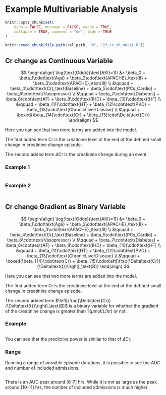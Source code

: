 # Example Multivariable Analysis

```r
knitr::opts_chunk$set(
    echo = FALSE, message = FALSE, cache = TRUE,
    collapse = TRUE, comment = "#>", tidy = TRUE
)
```

```r
knitr::read_chunk(file.path(rel_path, "R", "23_cr_ch_multi.R"))
```

## Cr change as Continuous Variable

$$
\begin{align}
\log(\text{Odds}(\text{AKI}=1)) &= \beta_0 + \beta_1\cdot\text{Age} + \beta_2\cdot\text{APACHE}_\text{II} + \beta_3\cdot\text{APACHE}_\text{III} \\
  &\qquad + \beta_4\cdot\text{Cr}_\text{Baseline} + \beta_5\cdot\text{PCs_Cardio} + \beta_6\cdot\text{Vasopressor} \\
  &\qquad + \beta_7\cdot\text{Diabetes} + \beta_8\cdot\text{AF} + \beta_9\cdot\text{IHD} + \beta_{10}\cdot\text{HF} \\
  &\qquad + \beta_{11}\cdot\text{HT} + \beta_{12}\cdot\text{PVD} + \beta_{13}\cdot\text{ChronicLiverDisease} \\
  &\qquad + \boxed{\beta_{14}\cdot\text{Cr} + \beta_{15}\cdot\Delta\text{Cr}}
\end{align}
$$

Here you can see that two more terms are added into the model.

The first added term $\text{Cr}$ is the creatinine level at the end of the defined
small change in creatinine change episode.

The second added term $\Delta\text{Cr}$ is the creatinine change during an event.

### Example 1

```r
```

### Example 2

```r
```

## Cr change Gradient as Binary Variable

$$
\begin{align}
\log(\text{Odds}(\text{AKI}=1)) &= \beta_0 + \beta_1\cdot\text{Age} + \beta_2\cdot\text{APACHE}_\text{II} + \beta_3\cdot\text{APACHE}_\text{III} \\
  &\qquad + \beta_4\cdot\text{Cr}_\text{Baseline} + \beta_5\cdot\text{PCs_Cardio} + \beta_6\cdot\text{Vasopressor} \\
  &\qquad + \beta_7\cdot\text{Diabetes} + \beta_8\cdot\text{AF} + \beta_9\cdot\text{IHD} + \beta_{10}\cdot\text{HF} \\
  &\qquad + \beta_{11}\cdot\text{HT} + \beta_{12}\cdot\text{PVD} + \beta_{13}\cdot\text{ChronicLiverDisease} \\
  &\qquad + \boxed{\beta_{14}\cdot\text{Cr} + \beta_{15}\cdot\left[\frac{\Delta\text{Cr}}{\Delta\text{t}}\right]_\text{B}}
\end{align}
$$

Here you can see that two more terms are added into the model.

The first added term $\text{Cr}$ is the creatinine level at the end of the defined
small change in creatinine change episode.

The second added term $\left[\frac{\Delta\text{Cr}}{\Delta\text{t}}\right]_\text{B}$ is a binary variable for whether
the gradient of the creatinine change is greater than $1\,(\mu\text{mol/L/hr})$ or not.

### Example

```r
```

You can see that the predictive power is similar to that of $\Delta\text{Cr}$.

### Range

Running a range of possible episode durations, it is possible to see the AUC and
number of included admissions.

```r
```

There is an AUC peak around [6-7] hrs. While it is not as large as the peak around [10-11] hrs,
the number of included admissions is much higher.
